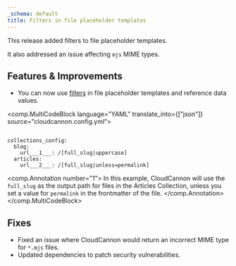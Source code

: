 ```yaml
---
_schema: default
title: Filters in file placeholder templates
---
```

This release added filters to file placeholder templates.

It also addressed an issue affecting `mjs` MIME types.

## Features & Improvements

* You can now use [filters](/documentation/articles/configure-your-template-strings/#filters) in file placeholder templates and reference data values.

<comp.MultiCodeBlock language="YAML" translate_into={["json"]} source="cloudcannon.config.yml">
``````````

collections_config:
  blog:
    url___1___: /[full_slug|uppercase]
  articles:
    url___2___: /[full_slug|unless=permalink]

``````````
<comp.Annotation number="1">
  In this example, CloudCannon will use the `full_slug` as the output path for files in the Articles Collection, unless you set a value for `permalink` in the frontmatter of the file.
</comp.Annotation>
</comp.MultiCodeBlock>

## Fixes

* Fixed an issue where CloudCannon would return an incorrect MIME type for `*.mjs` files.
* Updated dependencies to patch security vulnerabilities.